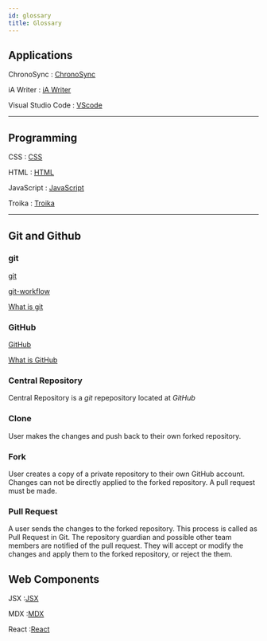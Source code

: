 ```yaml
---
id: glossary
title: Glossary
---
```


## Applications

ChronoSync
: [ChronoSync](material#chronosync)

iA Writer
: [iA Writer](material#ia-writer)

Visual Studio Code
: [VScode](developmenttools#vscode)

---

## Programming

CSS
: [CSS](programming#css)

HTML
: [HTML](programming#html)

JavaScript
: [JavaScript](programming#javascript)

Troika
: [Troika](programming#troika)

---

## Git and Github

### git

[git](developmenttools#git)

[git-workflow](https://gist.github.com/datagrok/d1650d85496cd509d42b8656d30410cf)

[What is git](https://www.git-scm.com/book/en/v2/Getting-Started-What-is-Git%3F)

 ### GitHub

[GitHub](developmenttools#github)

[What is GitHub](https://www.w3schools.com/whatis/whatis_github.asp)

### Central Repository
Central Repository is a *git* repepository located at *GitHub*

### Clone
User makes the changes and push back to their own forked repository.

### Fork
User creates a copy of a private repository to their own GitHub account. Changes can not be directly applied to the forked repository. A pull request must be made.

### Pull Request
A user sends the changes to the forked repository. This process is called as Pull Request in Git. The repository guardian and possible other team members are notified of the pull request. They will accept or modify the changes and apply them to the forked repository, or reject the them.


 ## Web Components

JSX
:[JSX](webcomp#jsx)

MDX
:[MDX](webcomp#mdx)

React
:[React](webcomp#react)


